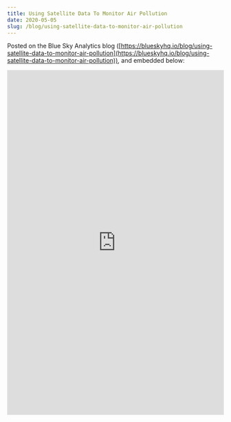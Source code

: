 ```yaml
---
title: Using Satellite Data To Monitor Air Pollution
date: 2020-05-05
slug: /blog/using-satellite-data-to-monitor-air-pollution
---
```


Posted on the Blue Sky Analytics blog ([https://blueskyhq.io/blog/using-satellite-data-to-monitor-air-pollution](https://blueskyhq.io/blog/using-satellite-data-to-monitor-air-pollution)), and embedded below:

<iframe
  width="100%"
  height="800"
  frameborder="0"
  allowtransparency="true"
  style={{background: "#FFFFFF"}}
  src="https://blueskyhq.io/blog/using-satellite-data-to-monitor-air-pollution"
></iframe>